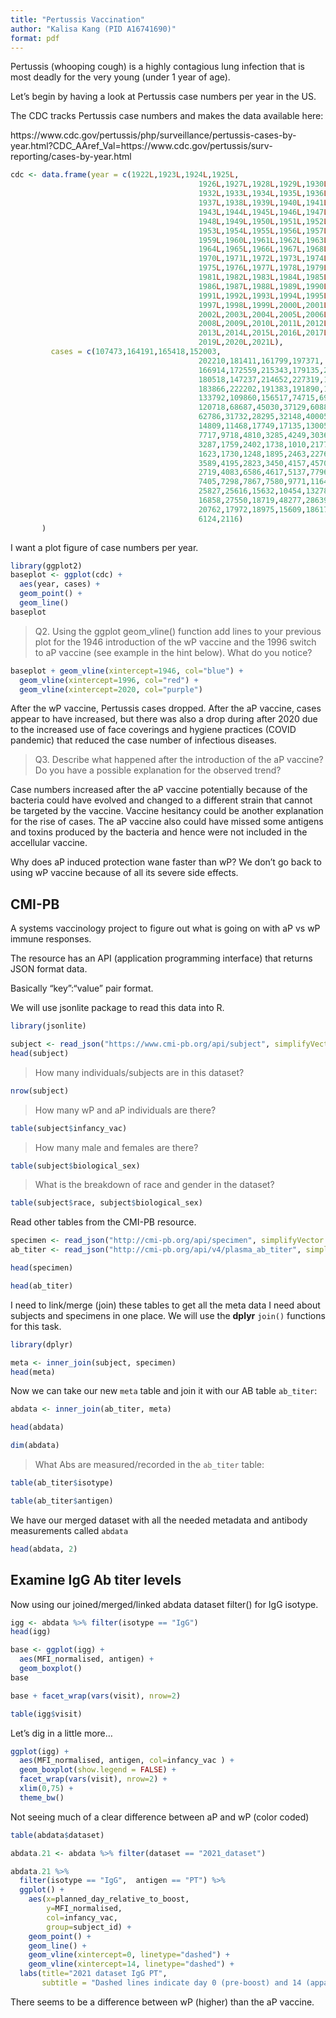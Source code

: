 ```yaml
---
title: "Pertussis Vaccination"
author: "Kalisa Kang (PID A16741690)"
format: pdf
---
```


Pertussis (whooping cough) is a highly contagious lung infection that is most deadly for the very young (under 1 year of age). 

Let's begin by having a look at Pertussis case numbers per year in the US. 

The CDC tracks Pertussis case numbers and makes the data available here:

https://www.cdc.gov/pertussis/php/surveillance/pertussis-cases-by-year.html?CDC_AAref_Val=https://www.cdc.gov/pertussis/surv-reporting/cases-by-year.html 

```r
cdc <- data.frame(year = c(1922L,1923L,1924L,1925L,
                                          1926L,1927L,1928L,1929L,1930L,1931L,
                                          1932L,1933L,1934L,1935L,1936L,
                                          1937L,1938L,1939L,1940L,1941L,1942L,
                                          1943L,1944L,1945L,1946L,1947L,
                                          1948L,1949L,1950L,1951L,1952L,
                                          1953L,1954L,1955L,1956L,1957L,1958L,
                                          1959L,1960L,1961L,1962L,1963L,
                                          1964L,1965L,1966L,1967L,1968L,1969L,
                                          1970L,1971L,1972L,1973L,1974L,
                                          1975L,1976L,1977L,1978L,1979L,1980L,
                                          1981L,1982L,1983L,1984L,1985L,
                                          1986L,1987L,1988L,1989L,1990L,
                                          1991L,1992L,1993L,1994L,1995L,1996L,
                                          1997L,1998L,1999L,2000L,2001L,
                                          2002L,2003L,2004L,2005L,2006L,2007L,
                                          2008L,2009L,2010L,2011L,2012L,
                                          2013L,2014L,2015L,2016L,2017L,2018L,
                                          2019L,2020L,2021L),
         cases = c(107473,164191,165418,152003,
                                          202210,181411,161799,197371,
                                          166914,172559,215343,179135,265269,
                                          180518,147237,214652,227319,103188,
                                          183866,222202,191383,191890,109873,
                                          133792,109860,156517,74715,69479,
                                          120718,68687,45030,37129,60886,
                                          62786,31732,28295,32148,40005,
                                          14809,11468,17749,17135,13005,6799,
                                          7717,9718,4810,3285,4249,3036,
                                          3287,1759,2402,1738,1010,2177,2063,
                                          1623,1730,1248,1895,2463,2276,
                                          3589,4195,2823,3450,4157,4570,
                                          2719,4083,6586,4617,5137,7796,6564,
                                          7405,7298,7867,7580,9771,11647,
                                          25827,25616,15632,10454,13278,
                                          16858,27550,18719,48277,28639,32971,
                                          20762,17972,18975,15609,18617,
                                          6124,2116)
       )
```

I want a plot figure of case numbers per year.

```r
library(ggplot2)
baseplot <- ggplot(cdc) + 
  aes(year, cases) +
  geom_point() + 
  geom_line()
baseplot
```

> Q2. Using the ggplot geom_vline() function add lines to your previous plot for the 1946 introduction of the wP vaccine and the 1996 switch to aP vaccine (see example in the hint below). What do you notice?

```r
baseplot + geom_vline(xintercept=1946, col="blue") +
  geom_vline(xintercept=1996, col="red") + 
  geom_vline(xintercept=2020, col="purple")
```

After the wP vaccine, Pertussis cases dropped. After the aP vaccine, cases appear to have increased, but there was also a drop during after 2020 due to the increased use of face coverings and hygiene practices (COVID pandemic) that reduced the case number of infectious diseases.

> Q3. Describe what happened after the introduction of the aP vaccine? Do you have a possible explanation for the observed trend?

Case numbers increased after the aP vaccine potentially because of the bacteria could have evolved and changed to a different strain that cannot be targeted by the vaccine. Vaccine hesitancy could be another explanation for the rise of cases. The aP vaccine also could have missed some antigens and toxins produced by the bacteria and hence were not included in the accellular vaccine. 

Why does aP induced protection wane faster than wP? We don't go back to using wP vaccine because of all its severe side effects.

## CMI-PB

A systems vaccinology project to figure out what is going on with aP vs wP immune responses. 

The resource has an API (application programming interface) that returns JSON format data. 

Basically "key":"value" pair format. 

We will use jsonlite package to read this data into R. 

```r
library(jsonlite)

subject <- read_json("https://www.cmi-pb.org/api/subject", simplifyVector = TRUE)
head(subject)
```

> How many individuals/subjects are in this dataset?

```r
nrow(subject)
```

> How many wP and aP individuals are there?

```r
table(subject$infancy_vac)
```

> How many male and females are there?

```r
table(subject$biological_sex)
```

> What is the breakdown of race and gender in the dataset?

```r
table(subject$race, subject$biological_sex)
```

Read other tables from the CMI-PB resource.

```r
specimen <- read_json("http://cmi-pb.org/api/specimen", simplifyVector = T)
ab_titer <- read_json("http://cmi-pb.org/api/v4/plasma_ab_titer", simplifyVector = T)
```

```r
head(specimen)
```
```r
head(ab_titer)
```

I need to link/merge (join) these tables to get all the meta data I need about subjects and specimens in one place. We will use the **dplyr** `join()` functions for this task.

```r
library(dplyr)

meta <- inner_join(subject, specimen)
head(meta)
```

Now we can take our new `meta` table and join it with our AB table `ab_titer`:

```r
abdata <- inner_join(ab_titer, meta)
```

```r
head(abdata)
```

```r
dim(abdata)
```

> What Abs are measured/recorded in the `ab_titer` table:

```r
table(ab_titer$isotype)
```

```r
table(ab_titer$antigen)
```

We have our merged dataset with all the needed metadata and antibody measurements called `abdata`

```r
head(abdata, 2)
```

## Examine IgG Ab titer levels

Now using our joined/merged/linked abdata dataset filter() for IgG isotype.

```r
igg <- abdata %>% filter(isotype == "IgG")
head(igg)
```

```r
base <- ggplot(igg) +
  aes(MFI_normalised, antigen) +
  geom_boxplot()
base
```

```r
base + facet_wrap(vars(visit), nrow=2)
```

```r
table(igg$visit)
```

Let's dig in a little more...

```r
ggplot(igg) +
  aes(MFI_normalised, antigen, col=infancy_vac ) +
  geom_boxplot(show.legend = FALSE) + 
  facet_wrap(vars(visit), nrow=2) +
  xlim(0,75) +
  theme_bw()
```
Not seeing much of a clear difference between aP and wP (color coded)

```r
table(abdata$dataset)
```


```r
abdata.21 <- abdata %>% filter(dataset == "2021_dataset")

abdata.21 %>% 
  filter(isotype == "IgG",  antigen == "PT") %>%
  ggplot() +
    aes(x=planned_day_relative_to_boost,
        y=MFI_normalised,
        col=infancy_vac,
        group=subject_id) +
    geom_point() +
    geom_line() +
    geom_vline(xintercept=0, linetype="dashed") +
    geom_vline(xintercept=14, linetype="dashed") +
  labs(title="2021 dataset IgG PT",
       subtitle = "Dashed lines indicate day 0 (pre-boost) and 14 (apparent peak levels)")
```
There seems to be a difference between wP (higher) than the aP vaccine.







